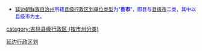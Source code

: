 {{Catnav|頁面分類|...|中国各省行政区划|吉林行政区划|吉林市州|延边|延边行政区划}}
{{Catnav|頁面分類|...|中国各省行政区划|吉林行政区划|吉林县级行政区|吉林县级行政区 (按市州分类)}}
{{catmore|延边朝鲜族自治州|吉林省延边朝鲜族自治州}}

* <font size="2" color="#0000FF">[[延边朝鲜族自治州|延边朝鲜族自治州]]所辖[[县级行政区|县级行政区划单位类型]]为“'''县市'''”，即县与[[县级市|县级市]]二类，其中以县级市为主。</font>

[[Category:延边行政区划|]]
[[category:吉林县级行政区_(按市州分类)|category:吉林县级行政区 (按市州分类)]]